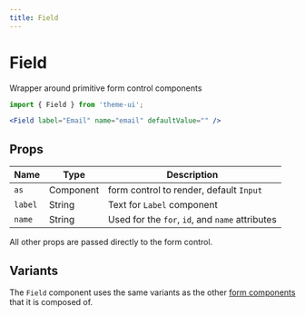 ```yaml
---
title: Field
---
```


# Field

Wrapper around primitive form control components

```js
import { Field } from 'theme-ui';
```

```jsx
<Field label="Email" name="email" defaultValue="" />
```

## Props

| Name    | Type      | Description                                     |
| ------- | --------- | ----------------------------------------------- |
| `as`    | Component | form control to render, default `Input`         |
| `label` | String    | Text for `Label` component                      |
| `name`  | String    | Used for the `for`, `id`, and `name` attributes |

All other props are passed directly to the form control.

## Variants

The `Field` component uses the same variants as the other [form components](/components/forms) that it is composed of.
